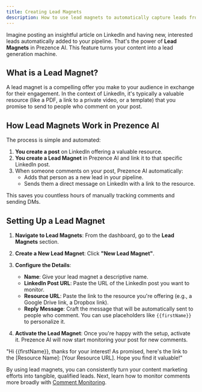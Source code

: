```yaml
---
title: Creating Lead Magnets
description: How to use lead magnets to automatically capture leads from your LinkedIn posts.
---
```


Imagine posting an insightful article on LinkedIn and having new, interested leads automatically added to your pipeline. That's the power of **Lead Magnets** in Prezence AI. This feature turns your content into a lead generation machine.

## What is a Lead Magnet?

A lead magnet is a compelling offer you make to your audience in exchange for their engagement. In the context of LinkedIn, it's typically a valuable resource (like a PDF, a link to a private video, or a template) that you promise to send to people who comment on your post.

## How Lead Magnets Work in Prezence AI

The process is simple and automated:

1.  **You create a post** on LinkedIn offering a valuable resource.
2.  **You create a Lead Magnet** in Prezence AI and link it to that specific LinkedIn post.
3.  When someone comments on your post, Prezence AI automatically:
    -   Adds that person as a new lead in your pipeline.
    -   Sends them a direct message on LinkedIn with a link to the resource.

This saves you countless hours of manually tracking comments and sending DMs.

## Setting Up a Lead Magnet

1.  **Navigate to Lead Magnets**: From the dashboard, go to the **Lead Magnets** section.

2.  **Create a New Lead Magnet**: Click **"New Lead Magnet"**.

3.  **Configure the Details**:
    -   **Name**: Give your lead magnet a descriptive name.
    -   **LinkedIn Post URL**: Paste the URL of the LinkedIn post you want to monitor.
    -   **Resource URL**: Paste the link to the resource you're offering (e.g., a Google Drive link, a Dropbox link).
    -   **Reply Message**: Craft the message that will be automatically sent to people who comment. You can use placeholders like `{{firstName}}` to personalize it.

4.  **Activate the Lead Magnet**: Once you're happy with the setup, activate it. Prezence AI will now start monitoring your post for new comments.

<Card title="Example Reply Message">
  "Hi {{firstName}}, thanks for your interest! As promised, here's the link to the [Resource Name]: [Your Resource URL]. Hope you find it valuable!"
</Card>

By using lead magnets, you can consistently turn your content marketing efforts into tangible, qualified leads. Next, learn how to monitor comments more broadly with [Comment Monitoring](/user-guides/automation-campaigns/comment-monitoring).
